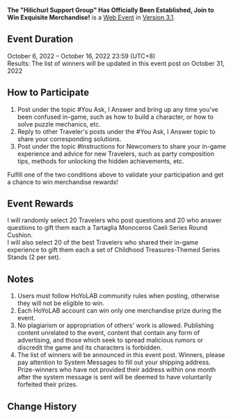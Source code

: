 {{Event
|name              = The "Hilichurl Support Group" Has Officially Been Established, Join to Win Exquisite Merchandise!
|image             = The Hilichurl Support Group Has Officially Been Established, Join to Win Exquisite Merchandise!.png
|type              = Web
|type2             = Submission
|time_known        = yes
|time_start        = 2022-10-06 12:00:00
|time_start_offset = GMT+8
|time_end          = 2022-10-16 23:59:59
|time_end_offset   = GMT+8
|link              = https://www.hoyolab.com/article/11525841
}}
{{Description|Olah! Hello, Travelers~<br />Have you ever ran into trouble during your travels?<br />For example, you don't know where to start when faced with a difficult puzzle? Or you don't know how to build a character? Or that time when you discovered a great party composition strategy and didn't know who to share it with?<br />To help you navigate the land of Teyvat more smoothly, I have decided to establish the "Hilichurl Support Group"!<br />Whether you're a budding new Traveler who doesn't know where to start, or an avid Traveler who is willing to share your gaming experiences, you can join a team to help one another.<br />I have also prepared exquisite merchandise rewards for Travelers who participate actively~}}
'''The "Hilichurl Support Group" Has Officially Been Established, Join to Win Exquisite Merchandise!''' is a [[Web Event]] in [[Version 3.1]].

==Event Duration==
October 6, 2022 – October 16, 2022 23:59 (UTC+8)<br />
Results: The list of winners will be updated in this event post on October 31, 2022

==How to Participate==
# Post under the topic #You Ask, I Answer and bring up any time you've been confused in-game, such as how to build a character, or how to solve puzzle mechanics, etc.
# Reply to other Traveler's posts under the #You Ask, I Answer topic to share your corresponding solutions.
# Post under the topic #Instructions for Newcomers to share your in-game experience and advice for new Travelers, such as party composition tips, methods for unlocking the hidden achievements, etc.

Fulfill one of the two conditions above to validate your participation and get a chance to win merchandise rewards!

==Event Rewards==
I will randomly select 20 Travelers who post questions and 20 who answer questions to gift them each a Tartaglia Monoceros Caeli Series Round Cushion.<br />
I will also select 20 of the best Travelers who shared their in-game experience to gift them each a set of Childhood Treasures-Themed Series Stands (2 per set).

==Notes==
# Users must follow HoYoLAB community rules when posting, otherwise they will not be eligible to win.
# Each HoYoLAB account can win only one merchandise prize during the event.
# No plagiarism or appropriation of others' work is allowed. Publishing content unrelated to the event, content that contain any form of advertising, and those which seek to spread malicious rumors or discredit the game and its characters is forbidden.
# The list of winners will be announced in this event post. Winners, please pay attention to System Messages to fill out your shipping address. Prize-winners who have not provided their address within one month after the system message is sent will be deemed to have voluntarily forfeited their prizes.

==Change History==
{{Change History|3.1}}